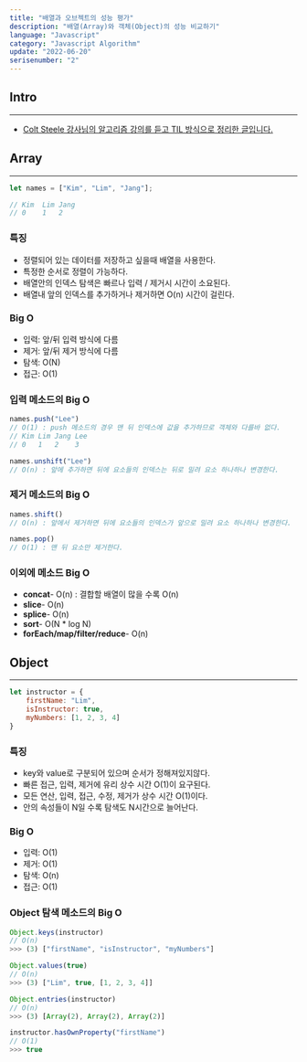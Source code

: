 ```yaml
---
title: "배열과 오브젝트의 성능 평가"
description: "배열(Array)와 객체(Object)의 성능 비교하기"
language: "Javascript"
category: "Javascript Algorithm"
update: "2022-06-20"
serisenumber: "2"
---
```

## Intro
---
- [Colt Steele 강사님의 알고리즘 강의를 듣고 TIL 방식으로 정리한 글입니다.](https://www.udemy.com/course/js-algorithms-and-data-structures-masterclass/)

## Array
---

~~~js
let names = ["Kim", "Lim", "Jang"];

// Kim  Lim Jang
// 0    1   2
~~~

### 특징
- 정렬되어 있는 데이터를 저장하고 싶을때 배열을 사용한다.
- 특정한 순서로 정렬이 가능하다.
- 배열안의 인덱스 탐색은 빠르나 입력 / 제거시 시간이 소요된다.
- 배열내 앞의 인덱스를 추가하거나 제거하면 O(n) 시간이 걸린다.

### Big O
- 입력: 앞/뒤 입력 방식에 다름
- 제거: 앞/뒤 제거 방식에 다름
- 탐색: O(N)
- 접근: O(1)

### 입력 메소드의 Big O
~~~js
names.push("Lee")
// O(1) : push 메소드의 경우 맨 뒤 인덱스에 값을 추가하므로 객체와 다를바 없다.
// Kim Lim Jang Lee
// 0   1   2    3

names.unshift("Lee")
// O(n) : 앞에 추가하면 뒤에 요소들의 인덱스는 뒤로 밀려 요소 하나하나 변경한다.
~~~

### 제거 메소드의 Big O
~~~js
names.shift()
// O(n) : 앞에서 제거하면 뒤에 요소들의 인덱스가 앞으로 밀려 요소 하나하나 변경한다.

names.pop()
// O(1) : 맨 뒤 요소만 제거한다.
~~~

### 이외에 메소드 Big O
- <b>concat</b>- O(n) : 결합할 배열이 많을 수록 O(n)
- <b>slice</b>- O(n)
- <b>splice</b>- O(n)
- <b>sort</b>- O(N * log N)
- <b>forEach/map/filter/reduce</b>- O(n)

## Object
---

~~~js
let instructor = {
    firstName: "Lim",
    isInstructor: true,
    myNumbers: [1, 2, 3, 4]
}
~~~

### 특징
- key와 value로 구분되어 있으며 순서가 정해져있지않다.
- 빠른 접근, 입력, 제거에 유리 상수 시간 O(1)이 요구된다.
- 모든 연산, 입력, 접근, 수정, 제거가 상수 시간 O(1)이다.
- 안의 속성들이 N일 수록 탐색도 N시간으로 늘어난다.

### Big O 
- 입력: O(1)
- 제거: O(1)
- 탐색: O(n)
- 접근: O(1)

### Object 탐색 메소드의 Big O
~~~js
Object.keys(instructor)
// O(n)
>>> (3) ["firstName", "isInstructor", "myNumbers"]

Object.values(true)
// O(n)
>>> (3) ["Lim", true, [1, 2, 3, 4]]

Object.entries(instructor)
// O(n)
>>> (3) [Array(2), Array(2), Array(2)]

instructor.hasOwnProperty("firstName")
// O(1)
>>> true
~~~